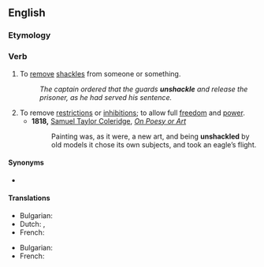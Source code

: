==English==

===Etymology===
{{prefix|en|un|shackle}}

===Verb===
{{en-verb}}

# To [[remove]] [[shackle]]s from someone or something.
#: ''The captain ordered that the guards '''unshackle''' and release the prisoner, as he had served his sentence.''
# To remove [[restriction]]s or [[inhibition]]s; to allow full [[freedom]] and [[power]].
#* '''1818,''' [[s:Author:Samuel Taylor Coleridge|Samuel Taylor Coleridge]], ''[[s:On Poesy or Art|On Poesy or Art]]''
#*: Painting was, as it were, a new art, and being '''unshackled''' by old models it chose its own subjects, and took an eagle’s flight.

====Synonyms====
* {{sense|to remove shackles}} {{l|en|unchain}}

====Translations====
{{trans-top|to remove shackles}}
* Bulgarian: {{t|bg|свалям оковите}}
* Dutch: {{t|nl|ontboeien}},{{t+|nl|bevrijden}}
* French: {{t+|fr|déchainer}}
{{trans-mid}}
{{trans-bottom}}

{{trans-top|to remove restrictions or inhibitions}}
* Bulgarian: {{t+|bg|освобождавам}}
* French: {{t+|fr|émanciper}}
{{trans-mid}}
{{trans-bottom}}